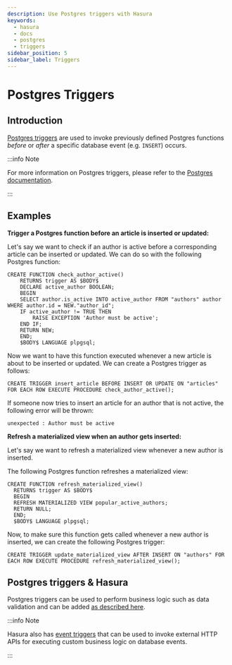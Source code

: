 ```yaml
---
description: Use Postgres triggers with Hasura
keywords:
  - hasura
  - docs
  - postgres
  - triggers
sidebar_position: 5
sidebar_label: Triggers
---
```


# Postgres Triggers

## Introduction

[Postgres triggers](https://www.postgresql.org/docs/current/sql-createtrigger.html) are used to invoke previously
defined Postgres functions _before_ or _after_ a specific database event (e.g. `INSERT`) occurs.

:::info Note

For more information on Postgres triggers, please refer to the
[Postgres documentation](https://www.postgresql.org/docs/current/sql-createtrigger.html).

:::

## Examples

**Trigger a Postgres function before an article is inserted or updated:**

Let's say we want to check if an author is active before a corresponding article can be inserted or updated. We can do
so with the following Postgres function:

```plsql
CREATE FUNCTION check_author_active()
    RETURNS trigger AS $BODY$
    DECLARE active_author BOOLEAN;
    BEGIN
    SELECT author.is_active INTO active_author FROM "authors" author WHERE author.id = NEW."author_id";
    IF active_author != TRUE THEN
        RAISE EXCEPTION 'Author must be active';
    END IF;
    RETURN NEW;
    END;
    $BODY$ LANGUAGE plpgsql;
```

Now we want to have this function executed whenever a new article is about to be inserted or updated. We can create a
Postgres trigger as follows:

```plsql
CREATE TRIGGER insert_article BEFORE INSERT OR UPDATE ON "articles" FOR EACH ROW EXECUTE PROCEDURE check_author_active();
```

If someone now tries to insert an article for an author that is not active, the following error will be thrown:

```plsql
unexpected : Author must be active
```

**Refresh a materialized view when an author gets inserted:**

Let's say we want to refresh a materialized view whenever a new author is inserted.

The following Postgres function refreshes a materialized view:

```plsql
CREATE FUNCTION refresh_materialized_view()
  RETURNS trigger AS $BODY$
  BEGIN
  REFRESH MATERIALIZED VIEW popular_active_authors;
  RETURN NULL;
  END;
  $BODY$ LANGUAGE plpgsql;
```

Now, to make sure this function gets called whenever a new author is inserted, we can create the following Postgres
trigger:

```plsql
CREATE TRIGGER update_materialized_view AFTER INSERT ON "authors" FOR EACH ROW EXECUTE PROCEDURE refresh_materialized_view();
```

## Postgres triggers & Hasura

Postgres triggers can be used to perform business logic such as data validation and can be added
[as described here](/schema/postgres/data-validations.mdx#pg-data-validations-pg-triggers).

:::info Note

Hasura also has [event triggers](/event-triggers/index.mdx) that can be used to invoke external HTTP APIs for executing
custom business logic on database events.

:::
